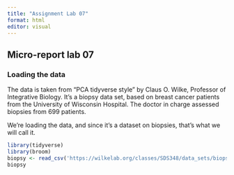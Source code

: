 ```yaml
---
title: "Assignment Lab 07"
format: html
editor: visual
---
```


## Micro-report lab 07

### Loading the data

The data is taken from “PCA tidyverse style” by Claus O. Wilke, Professor of Integrative Biology. It's a biopsy data set, based on breast cancer patients from the University of Wisconsin Hospital. The doctor in charge assessed biopsies from 699 patients.

We're loading the data, and since it's a dataset on biopsies, that's what we will call it.

```r
library(tidyverse)
library(broom)
biopsy <- read_csv('https://wilkelab.org/classes/SDS348/data_sets/biopsy.csv')
biopsy
```

